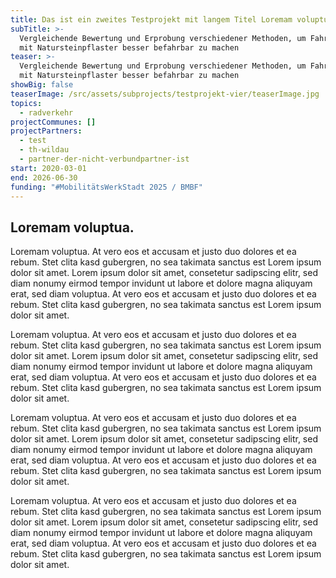 ```yaml
---
title: Das ist ein zweites Testprojekt mit langem Titel Loremam voluptua
subTitle: >-
  Vergleichende Bewertung und Erprobung verschiedener Methoden, um Fahrbahnen
  mit Natursteinpflaster besser befahrbar zu machen
teaser: >-
  Vergleichende Bewertung und Erprobung verschiedener Methoden, um Fahrbahnen
  mit Natursteinpflaster besser befahrbar zu machen
showBig: false
teaserImage: /src/assets/subprojects/testprojekt-vier/teaserImage.jpg
topics:
  - radverkehr
projectCommunes: []
projectPartners:
  - test
  - th-wildau
  - partner-der-nicht-verbundpartner-ist
start: 2020-03-01
end: 2026-06-30
funding: "#MobilitätsWerkStadt 2025 / BMBF"
---
```


## Loremam voluptua.&#x20;

Loremam voluptua. At vero eos et accusam et justo duo dolores et ea rebum. Stet clita kasd gubergren, no sea takimata sanctus est Lorem ipsum dolor sit amet. Lorem ipsum dolor sit amet, consetetur sadipscing elitr, sed diam nonumy eirmod tempor invidunt ut labore et dolore magna aliquyam erat, sed diam voluptua. At vero eos et accusam et justo duo dolores et ea rebum. Stet clita kasd gubergren, no sea takimata sanctus est Lorem ipsum dolor sit amet.

Loremam voluptua. At vero eos et accusam et justo duo dolores et ea rebum. Stet clita kasd gubergren, no sea takimata sanctus est Lorem ipsum dolor sit amet. Lorem ipsum dolor sit amet, consetetur sadipscing elitr, sed diam nonumy eirmod tempor invidunt ut labore et dolore magna aliquyam erat, sed diam voluptua. At vero eos et accusam et justo duo dolores et ea rebum. Stet clita kasd gubergren, no sea takimata sanctus est Lorem ipsum dolor sit amet.

Loremam voluptua. At vero eos et accusam et justo duo dolores et ea rebum. Stet clita kasd gubergren, no sea takimata sanctus est Lorem ipsum dolor sit amet. Lorem ipsum dolor sit amet, consetetur sadipscing elitr, sed diam nonumy eirmod tempor invidunt ut labore et dolore magna aliquyam erat, sed diam voluptua. At vero eos et accusam et justo duo dolores et ea rebum. Stet clita kasd gubergren, no sea takimata sanctus est Lorem ipsum dolor sit amet.

Loremam voluptua. At vero eos et accusam et justo duo dolores et ea rebum. Stet clita kasd gubergren, no sea takimata sanctus est Lorem ipsum dolor sit amet. Lorem ipsum dolor sit amet, consetetur sadipscing elitr, sed diam nonumy eirmod tempor invidunt ut labore et dolore magna aliquyam erat, sed diam voluptua. At vero eos et accusam et justo duo dolores et ea rebum. Stet clita kasd gubergren, no sea takimata sanctus est Lorem ipsum dolor sit amet.
